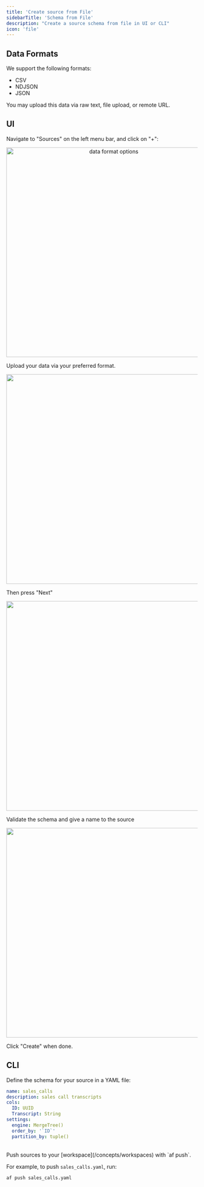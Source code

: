 ```yaml
---
title: 'Create source from File'
sidebarTitle: 'Schema from File'
description: "Create a source schema from file in UI or CLI"
icon: 'file'
---
```


## Data Formats
We support the following formats:
- CSV
- NDJSON
- JSON

You may upload this data via raw text, file upload, or remote URL.

## UI

Navigate to "Sources" on the left menu bar, and click on "+":
<p align="center">
  <img src="/images/ui_integration_options.png" alt="data format options" width="550"/>
</p>

Upload your data via your preferred format.

<p align="center">
    <img src="/images/file_browse_infer.png" alt="" width="550"/>
</p>

Then press "Next"

<p align="center">
    <img src="/images/file_selected_infer.png" alt="" width="550"/>
</p>

Validate the schema and give a name to the source

<p align="center">
    <img src="/images/file_final_infer.png" alt="" width="550"/>
</p>

Click "Create" when done.

## CLI

Define the schema for your source in a YAML file:

```yaml sales_calls.yaml
name: sales_calls
description: sales call transcripts
cols:
  ID: UUID
  Transcript: String
settings:
  engine: MergeTree()
  order_by: '`ID`'
  partition_by: tuple()
```

<br />
Push sources to your [workspace](/concepts/workspaces) with `af push`.

For example, to push `sales_calls.yaml`, run:
```bash
af push sales_calls.yaml
```
